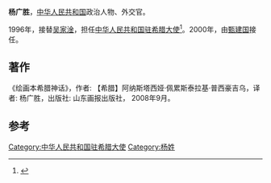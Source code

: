 '''杨广胜'''，[[中华人民共和国|中华人民共和国]]政治人物、外交官。

1996年，接替[[吴家淦|吴家淦]]，担任[[中国驻希腊大使列表|中华人民共和国驻希腊大使]]<ref>{{cite web|author=中华人民共和国外交部|title=中国驻希腊历任大使|url=http://www.mfa.gov.cn/chn/pds/ziliao/wjrw/2167/2172/t9263.htm|publisher=中华人民共和国外交部|accessdate=2012-03-07}}</ref>。2000年，由[[甄建国|甄建国]]接任。

== 著作 ==
《绘画本希腊神话》，作者: 【希腊】阿纳斯塔西娅·佩累斯泰拉基·普西豪吉乌，译者: 杨广胜，出版社: 山东画报出版社， 2008年9月。

== 参考 ==
{{reflist}}
{{start box}}
{{s-dip}}
{{succession box|[[吴家淦|吴家淦]]|[[甄建国|甄建国]]|[[中国驻希腊大使列表|中华人民共和国驻希腊大使]]|1996年4月-2000年2月}}
{{end box}}
{{中国政治人物小作品}}

{{DEFAULTSORT:Y}}
[[Category:中华人民共和国驻希腊大使|Category:中华人民共和国驻希腊大使]]
[[Category:杨姓|Category:杨姓]]